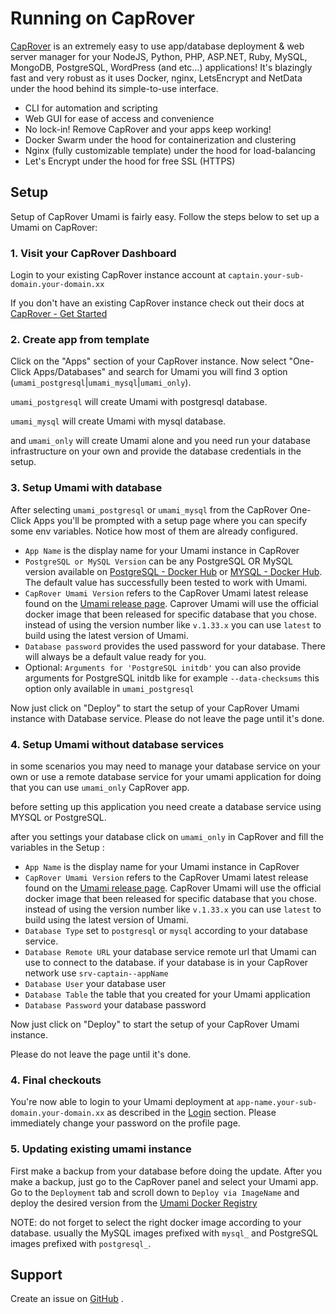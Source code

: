 # Running on CapRover

[CapRover](https://caprover.com) is an extremely easy to use app/database deployment & web server manager for your NodeJS, Python, PHP, ASP.NET, Ruby, MySQL, MongoDB, PostgreSQL, WordPress (and etc...) applications!
It's blazingly fast and very robust as it uses Docker, nginx, LetsEncrypt and NetData under the hood behind its simple-to-use interface.

- CLI for automation and scripting
- Web GUI for ease of access and convenience
- No lock-in! Remove CapRover and your apps keep working!
- Docker Swarm under the hood for containerization and clustering
- Nginx (fully customizable template) under the hood for load-balancing
- Let's Encrypt under the hood for free SSL (HTTPS)

## Setup

Setup of CapRover Umami is fairly easy. Follow the steps below to set up a Umami on CapRover:

### 1. Visit your CapRover Dashboard

Login to your existing CapRover instance account at `captain.your-sub-domain.your-domain.xx`

If you don't have an existing CapRover instance check out their docs at [CapRover - Get Started](https://caprover.com/docs/get-started.html)

### 2. Create app from template

Click on the "Apps" section of your CapRover instance.
Now select "One-Click Apps/Databases" and search for Umami you will find 3 option (`umami_postgresql`|`umami_mysql`|`umami_only`).

`umami_postgresql` will create Umami with postgresql database.

`umami_mysql` will create Umami with mysql database.

and `umami_only` will create Umami alone and you need run your database infrastructure on your own and provide the database credentials in the setup.

### 3. Setup Umami with database

After selecting `umami_postgresql` or `umami_mysql` from the CapRover One-Click Apps you'll be prompted with a setup page where you can specify some env variables. Notice how most of them are already configured.

- `App Name` is the display name for your Umami instance in CapRover
- `PostgreSQL or MySQL Version` can be any PostgreSQL OR MySQL version available on [PostgreSQL - Docker Hub](https://hub.docker.com/_/postgres) or [MYSQL - Docker Hub](https://hub.docker.com/_/mysql). The default value has successfully been tested to work with Umami.
- `CapRover Umami Version` refers to the CapRover Umami latest release found on the [Umami release page](https://github.com/umami-software/umami/releases). Caprover Umami will use the official docker image that been released for specific database that you chose. instead of using the version number like `v.1.33.x` you can use `latest` to build using the latest version of Umami.
- `Database password` provides the used password for your database. There will always be a default value ready for you.
- Optional: `Arguments for 'PostgreSQL initdb'` you can also provide arguments for PostgreSQL initdb like for example `--data-checksums` this option only available in `umami_postgresql`

Now just click on "Deploy" to start the setup of your CapRover Umami instance with Database service.
Please do not leave the page until it's done.

### 4. Setup Umami without database services

in some scenarios you may need to manage your database service on your own or use a remote database service for your umami application for doing that you can use `umami_only` CapRover app.

before setting up this application you need create a database service using MYSQL or PostgreSQL.

after you settings your database click on `umami_only` in CapRover and fill the variables in the Setup :

- `App Name` is the display name for your Umami instance in CapRover
- `CapRover Umami Version` refers to the CapRover Umami latest release found on the [Umami release page](https://github.com/umami-software/umami/releases). CapRover Umami will use the official docker image that been released for specific database that you chose. instead of using the version number like `v.1.33.x` you can use `latest` to build using the latest version of Umami.
- `Database Type` set to `postgresql` or `mysql` according to your database service.
- `Database Remote URL` your database service remote url that Umami can use to connect to the database. if your database is in your CapRover network use `srv-captain--appName`
- `Database User` your database user
- `Database Table` the table that you created for your Umami application
- `Database Password` your database password

Now just click on "Deploy" to start the setup of your CapRover Umami instance.

Please do not leave the page until it's done.

### 4. Final checkouts

You're now able to login to your Umami deployment at `app-name.your-sub-domain.your-domain.xx` as described in the [Login](/docs/login) section. Please immediately change your password on the profile page.

### 5. Updating existing umami instance

First make a backup from your database before doing the update. After you make a backup, just go to the CapRover panel and select your Umami app.
Go to the `Deployment` tab and scroll down to `Deploy via ImageName` and deploy the desired version from the [Umami Docker Registry](https://github.com/umami-software/umami/pkgs/container/umami)

NOTE: do not forget to select the right docker image according to your database. usually the MySQL images prefixed with `mysql_` and PostgreSQL images prefixed with `postgresql_`.

## Support

Create an issue on [GitHub](https://github.com/caprover/one-click-apps/issues) .
